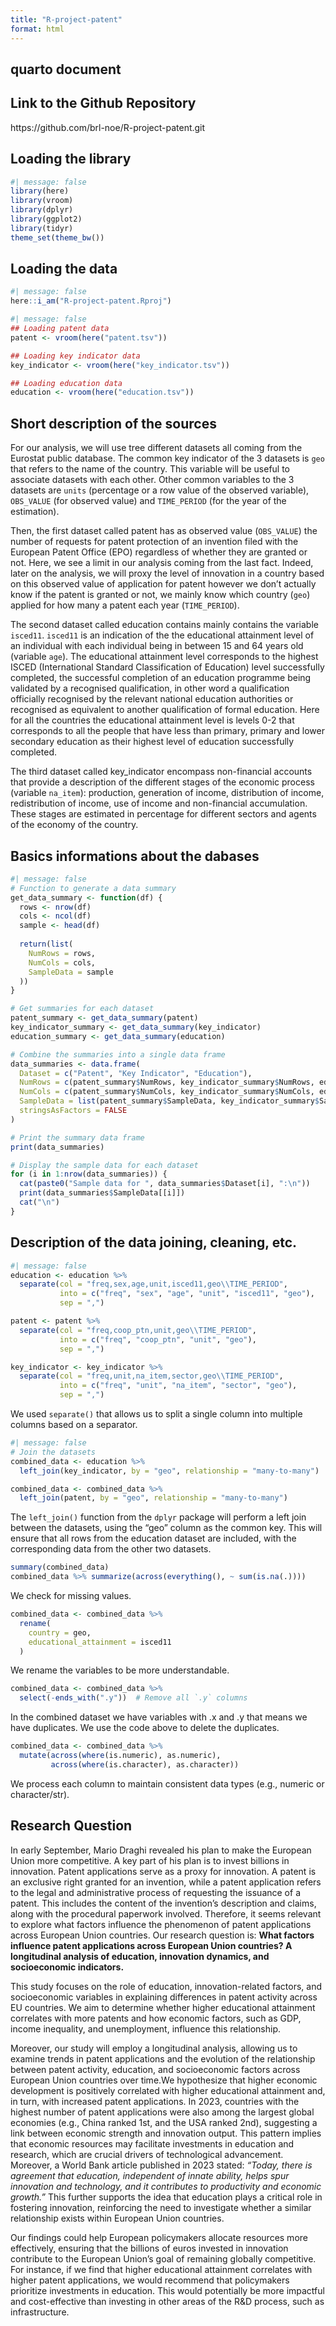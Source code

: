 ```yaml
---
title: "R-project-patent"
format: html
---
```


## quarto document

## Link to the Github Repository

https://github.com/brl-noe/R-project-patent.git

## Loading the library
```r
#| message: false
library(here)
library(vroom)
library(dplyr)
library(ggplot2)
library(tidyr)
theme_set(theme_bw())
```


## Loading the data

```r
#| message: false
here::i_am("R-project-patent.Rproj")
```

```r
#| message: false
## Loading patent data
patent <- vroom(here("patent.tsv"))

## Loading key indicator data
key_indicator <- vroom(here("key_indicator.tsv"))

## Loading education data
education <- vroom(here("education.tsv"))
```

## Short description of the sources 

For our analysis, we will use tree different datasets all coming from the Eurostat public database. The common key indicator of the 3 datasets is 
`geo` that refers to the name of the country. This variable will be useful to associate datasets with each other. Other common variables to the 3 datasets are `units` (percentage or a row value of the observed variable), `OBS_VALUE` (for observed value) and `TIME_PERIOD` (for the year of the estimation). 

Then, the first dataset called patent has as observed value (`OBS_VALUE`) the number of requests for patent protection of an invention filed with the European Patent Office (EPO) regardless of whether they are granted or not. Here, we see a limit in our analysis coming from the last fact. Indeed, later on the analysis, we will proxy the level of innovation in a country based on this observed value of application for patent however we don't actually know if the patent is granted or not, we mainly know which country (`geo`) applied for how many a patent each year (`TIME_PERIOD`). 


The second dataset called education contains mainly contains the variable `isced11`. `isced11` is an indication of the the educational attainment level of an individual with each individual being in between 15 and 64 years old (variable `age`). The educational attainment level corresponds to the highest ISCED (International Standard Classification of Education) level successfully completed, the successful completion of an education programme being validated by a recognised qualification, in other word a qualification officially recognised by the relevant national education authorities or recognised as equivalent to another qualification of formal education. Here for all the countries the educational attainment level is levels 0-2 that corresponds to all the people that have less than primary, primary and lower secondary education as their highest level of education successfully completed. 


The third dataset called key_indicator encompass non-financial accounts that provide a description of the different stages of the economic process (variable `na_item`): production, generation of income, distribution of income, redistribution of income, use of income and non-financial accumulation. These stages are estimated in percentage for different sectors and agents of the economy of the country. 


## Basics informations about the dabases
```r
#| message: false
# Function to generate a data summary
get_data_summary <- function(df) {
  rows <- nrow(df)
  cols <- ncol(df)
  sample <- head(df)
  
  return(list(
    NumRows = rows,
    NumCols = cols,
    SampleData = sample
  ))
}

# Get summaries for each dataset
patent_summary <- get_data_summary(patent)
key_indicator_summary <- get_data_summary(key_indicator)
education_summary <- get_data_summary(education)

# Combine the summaries into a single data frame
data_summaries <- data.frame(
  Dataset = c("Patent", "Key Indicator", "Education"),
  NumRows = c(patent_summary$NumRows, key_indicator_summary$NumRows, education_summary$NumRows),
  NumCols = c(patent_summary$NumCols, key_indicator_summary$NumCols, education_summary$NumCols),
  SampleData = list(patent_summary$SampleData, key_indicator_summary$SampleData, education_summary$SampleData),
  stringsAsFactors = FALSE
)

# Print the summary data frame
print(data_summaries)

# Display the sample data for each dataset
for (i in 1:nrow(data_summaries)) {
  cat(paste0("Sample data for ", data_summaries$Dataset[i], ":\n"))
  print(data_summaries$SampleData[[i]])
  cat("\n")
}
```

## Description of the data joining, cleaning, etc.

```r
#| message: false
education <- education %>%
  separate(col = "freq,sex,age,unit,isced11,geo\\TIME_PERIOD", 
           into = c("freq", "sex", "age", "unit", "isced11", "geo"),
           sep = ",")

patent <- patent %>%
  separate(col = "freq,coop_ptn,unit,geo\\TIME_PERIOD", 
           into = c("freq", "coop_ptn", "unit", "geo"),
           sep = ",")

key_indicator <- key_indicator %>%
  separate(col = "freq,unit,na_item,sector,geo\\TIME_PERIOD", 
           into = c("freq", "unit", "na_item", "sector", "geo"),
           sep = ",")
```

We used `separate()`  that allows us to split a single column into multiple columns based on a separator.

```r
#| message: false
# Join the datasets
combined_data <- education %>% 
  left_join(key_indicator, by = "geo", relationship = "many-to-many")

combined_data <- combined_data %>%
  left_join(patent, by = "geo", relationship = "many-to-many")
```

The `left_join()` function from the `dplyr` package will perform a left join between the datasets, using the "geo" column as the common key. This will ensure that all rows from the education dataset are included, with the corresponding data from the other two datasets.

```r
summary(combined_data)
combined_data %>% summarize(across(everything(), ~ sum(is.na(.))))
```
We check for missing values.

```r
combined_data <- combined_data %>%
  rename(
    country = geo,
    educational_attainment = isced11
  )

```

We rename the variables to be more understandable. 

```r
combined_data <- combined_data %>%
  select(-ends_with(".y"))  # Remove all `.y` columns
```

In the combined dataset we have variables with .x and .y that means we have duplicates. We use the code above to delete the duplicates. 

```r
combined_data <- combined_data %>%
  mutate(across(where(is.numeric), as.numeric),
         across(where(is.character), as.character))
```

We process each column to maintain consistent data types (e.g., numeric or character/str). 

## Research Question

In early September, Mario Draghi revealed his plan to make the European Union more competitive. A key part of his plan is to invest billions in innovation. Patent applications serve as a proxy for innovation. A patent is an exclusive right granted for an invention, while a patent application refers to the legal and administrative process of requesting the issuance of a patent. This includes the content of the invention's description and claims, along with the procedural paperwork involved. Therefore, it seems relevant to explore what factors influence the phenomenon of patent applications across European Union countries. Our research question is: **What factors influence patent applications across European Union countries? A longitudinal analysis of education, innovation dynamics, and socioeconomic indicators.**

This study focuses on the role of education, innovation-related factors, and socioeconomic variables in explaining differences in patent activity across EU countries. We aim to determine whether higher educational attainment correlates with more patents and how economic factors, such as GDP, income inequality, and unemployment, influence this relationship.

Moreover, our study will employ a longitudinal analysis, allowing us to examine trends in patent applications and the evolution of the relationship between patent activity, education, and socioeconomic factors across European Union countries over time.We hypothesize that higher economic development is positively correlated with higher educational attainment and, in turn, with increased patent applications. In 2023, countries with the highest number of patent applications were also among the largest global economies (e.g., China ranked 1st, and the USA ranked 2nd), suggesting a link between economic strength and innovation output. This pattern implies that economic resources may facilitate investments in education and research, which are crucial drivers of technological advancement. Moreover, a World Bank article published in 2023 stated: *"Today, there is agreement that education, independent of innate ability, helps spur innovation and technology, and it contributes to productivity and economic growth."* This further supports the idea that education plays a critical role in fostering innovation, reinforcing the need to investigate whether a similar relationship exists within European Union countries.

Our findings could help European policymakers allocate resources more effectively, ensuring that the billions of euros invested in innovation contribute to the European Union's goal of remaining globally competitive. For instance, if we find that higher educational attainment correlates with higher patent applications, we would recommend that policymakers prioritize investments in education. This would potentially be more impactful and cost-effective than investing in other areas of the R&D process, such as infrastructure.
























